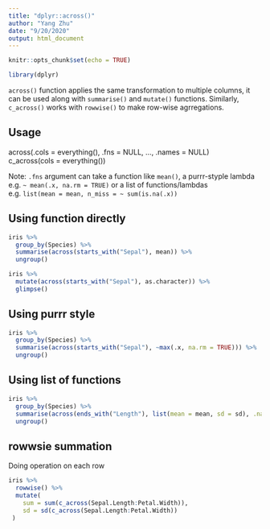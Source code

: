 ```yaml
---
title: "dplyr::across()"
author: "Yang Zhu"
date: "9/20/2020"
output: html_document
---
```


```r
knitr::opts_chunk$set(echo = TRUE)
```

```r
library(dplyr)
```

`across()` function applies the same transformation to multiple columns, it can be used along with `summarise()` and `mutate()` functions. Similarly, `c_across()` works with `rowwise()` to make row-wise agrregations.

## Usage

across(.cols = everything(), .fns = NULL, ..., .names = NULL) \
c_across(cols = everything())

Note: `.fns` argument can take a function like `mean()`, a purrr-styple lambda \
e.g. `~ mean(.x, na.rm = TRUE)` or a list of functions/lambdas \
e.g. `list(mean = mean, n_miss = ~ sum(is.na(.x))`

## Using function directly

```r
iris %>%
  group_by(Species) %>%
  summarise(across(starts_with("Sepal"), mean)) %>% 
  ungroup()

iris %>% 
  mutate(across(starts_with("Sepal"), as.character)) %>%
  glimpse()
```

## Using purrr style

```r
iris %>%
  group_by(Species) %>%
  summarise(across(starts_with("Sepal"), ~max(.x, na.rm = TRUE))) %>% 
  ungroup()
```

## Using list of functions

```r
iris %>%
  group_by(Species) %>%
  summarise(across(ends_with("Length"), list(mean = mean, sd = sd), .names = "{col}.{fn}")) %>% 
  ungroup()
```

## rowwsie summation

Doing operation on each row

```r
iris %>%
  rowwise() %>%
  mutate(
    sum = sum(c_across(Sepal.Length:Petal.Width)),
    sd = sd(c_across(Sepal.Length:Petal.Width))
 )
```